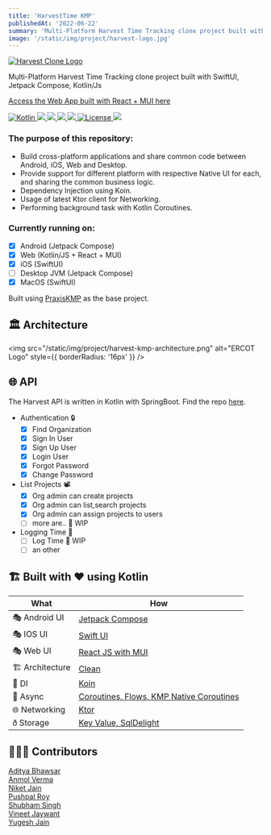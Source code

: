 ```yaml
---
title: 'HarvestTime KMP'
publishedAt: '2022-06-22'
summary: 'Multi-Platform Harvest Time Tracking clone project built with SwiftUI, Jetpack Compose, Kotlin/Js'
image: '/static/img/project/harvest-logo.jpg'
---
```


<a href="https://github.com/mutualmobile/HarvestTimeKMP" target="_blank" rel="noopener noreferrer">
  <img src="/static/img/project/harvest-logo.jpg" alt="Harvest Clone Logo" style={{ borderRadius: '16px' }} />
</a>
<br />
<p align="left"> Multi-Platform Harvest Time Tracking clone project built with SwiftUI, Jetpack Compose, Kotlin/Js </p>

[Access the Web App built with React + MUI here](https://harvestkmp.web.app)

<p align="left">
    <a href="https://kotlinlang.org/docs/releases.html">
      <img alt="Kotlin" src="https://img.shields.io/badge/Kotlin-1.6.21-blue.svg?color=blue&style=for-the-badge"/>
    </a>
    <a href = "https://github.com/mutualmobile/HarvestTimeKMP/stargazers">
        <img src="https://img.shields.io/github/stars/mutualmobile/HarvestTimeKMP?color=green&style=for-the-badge" />
    </a>
    <a href = "https://github.com/mutualmobile/HarvestTimeKMP/network/members">
        <img src="https://img.shields.io/github/forks/mutualmobile/HarvestTimeKMP?color=green&style=for-the-badge" />
    </a>
    <a href = "https://github.com/mutualmobile/HarvestTimeKMP/issues">
        <img src="https://img.shields.io/github/issues/mutualmobile/HarvestTimeKMP?color=orange&style=for-the-badge" />
    </a>
    <a href = "https://github.com/mutualmobile/HarvestTimeKMP/watchers">
        <img src="https://img.shields.io/github/watchers/mutualmobile/HarvestTimeKMP?color=yellowgreen&style=for-the-badge" />
    </a>
    <a href="https://opensource.org/licenses/Apache-2.0">
      <img alt="License" src="https://img.shields.io/badge/License-Apache%202.0-blue.svg?color=yellowgreen&style=for-the-badge"/>
    </a>
    <a href="">
        <img src="https://img.shields.io/badge/PRs-WELCOME-brightgreen.svg?color=yellow&style=for-the-badge"/>
    </a>
</p>

### The purpose of this repository:

- Build cross-platform applications and share common code between Android, iOS, Web and Desktop.
- Provide support for different platform with respective Native UI for each, and sharing the common business logic.
- Dependency Injection using Koin.
- Usage of latest Ktor client for Networking.
- Performing background task with Kotlin Coroutines.

### Currently running on:

- [x] Android (Jetpack Compose)
- [x] Web (Kotlin/JS + React + MUI)
- [x] iOS (SwiftUI)
- [ ] Desktop JVM (Jetpack Compose)
- [x] MacOS (SwiftUI)

Built using [PraxisKMP](https://github.com/mutualmobile/PraxisKMP) as the base project.


## 🏛️ Architecture
<img src="/static/img/project/harvest-kmp-architecture.png" alt="ERCOT Logo" style={{ borderRadius: '16px' }} />

## 🌐 API
The Harvest API is written in Kotlin with SpringBoot. Find the repo [here](https://github.com/mutualmobile/HarvestAPISpring).

- Authentication :lock:
  - [x] Find Organization
  - [x] Sign In User
  - [x] Sign Up User
  - [x] Login User
  - [x] Forgot Password
  - [x] Change Password

- List Projects 📽
  - [x] Org admin can create projects
  - [x] Org admin can list,search projects
  - [x] Org admin can assign projects to users
  - [ ] more are.. 🚧 WIP

- Logging Time :office:
  - [ ] Log Time 🚧 WIP
  - [ ] an other

## 🏗️️ Built with ❤️ using Kotlin
| What            | How                        |
|----------------	|------------------------------	|
| 🎭 Android UI   | [Jetpack Compose](https://developer.android.com/jetpack/compose)                |
| 🎭 IOS UI   | [Swift UI](https://developer.apple.com/documentation/swiftui/)                |
| 🎭 Web UI   | [React JS with MUI](https://mui.com/)                |
| 🏗 Architecture    | [Clean](https://blog.cleancoder.com/uncle-bob/2012/08/13/the-clean-architecture.html)                            |
| 💉 DI                | [Koin](https://insert-koin.io/)                        |
| 🌊 Async            | [Coroutines, Flows, KMP Native Coroutines](https://github.com/rickclephas/KMP-NativeCoroutines)                |
| 🌐 Networking        | [Ktor](https://ktor.io/)                        |
| ð Storage       | [Key Value, SqlDelight](https://github.com/russhwolf/multiplatform-settings)                        |

## 🧑‍🤝‍🧑 Contributors
[Aditya Bhawsar](https://github.com/aditya-bhawsar-mm)<br />
[Anmol Verma](https://github.com/oianmol)<br />
[Niket Jain](https://github.com/niketmm)<br />
[Pushpal Roy](https://github.com/pushpalroy)<br />
[Shubham Singh](https://github.com/shubhamsinghshubham777)<br />
[Vineet Jaywant](https://github.com/vineetjaywant11)<br />
[Yugesh Jain](https://yugeshjain.com)